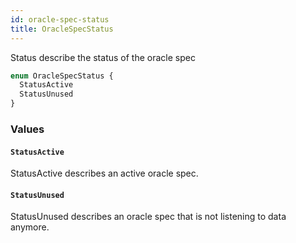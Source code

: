 ```yaml
---
id: oracle-spec-status
title: OracleSpecStatus
---
```



Status describe the status of the oracle spec

```graphql
enum OracleSpecStatus {
  StatusActive
  StatusUnused
}
```


### Values

#### `StatusActive` 

StatusActive describes an active oracle spec.


#### `StatusUnused` 

StatusUnused describes an oracle spec that is not listening to data
anymore.




